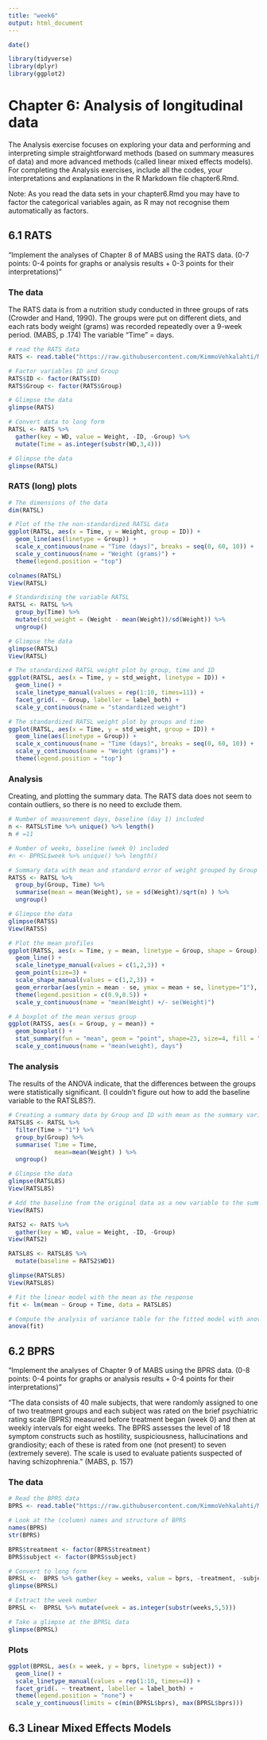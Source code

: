 ```yaml
---
title: "week6"
output: html_document
---
```

```r
date()
```

```r

library(tidyverse)
library(dplyr)
library(ggplot2)

```

# Chapter 6: Analysis of longitudinal data

The Analysis exercise focuses on exploring your data and performing and interpreting simple straightforward methods (based on summary measures of data) and more advanced methods (called linear mixed effects models). For completing the Analysis exercises, include all the codes, your interpretations and explanations in the R Markdown file chapter6.Rmd.

Note: As you read the data sets in your chapter6.Rmd you may have to factor the categorical variables again, as R may not recognise them automatically as factors.


## 6.1 RATS

"Implement the analyses of Chapter 8 of MABS using the RATS data. (0-7 points: 0-4 points for graphs or analysis results + 0-3 points for their interpretations)"


### The data

The RATS data is from a nutrition study conducted in three groups of rats
(Crowder and Hand, 1990). The groups were put on different diets, and
each rats body weight (grams) was recorded repeatedly over a 9-week
period. (MABS, p .174) The variable "Time" = days.

```r

# read the RATS data
RATS <- read.table("https://raw.githubusercontent.com/KimmoVehkalahti/MABS/master/Examples/data/rats.txt", header = TRUE, sep = '\t')

# Factor variables ID and Group
RATS$ID <- factor(RATS$ID)
RATS$Group <- factor(RATS$Group)

# Glimpse the data
glimpse(RATS)

# Convert data to long form
RATSL <- RATS %>%
  gather(key = WD, value = Weight, -ID, -Group) %>%
  mutate(Time = as.integer(substr(WD,3,4))) 

# Glimpse the data
glimpse(RATSL)


```

### RATS (long) plots

```r

# The dimensions of the data
dim(RATSL)

# Plot of the the non-standardized RATSL data
ggplot(RATSL, aes(x = Time, y = Weight, group = ID)) +
  geom_line(aes(linetype = Group)) +
  scale_x_continuous(name = "Time (days)", breaks = seq(0, 60, 10)) +
  scale_y_continuous(name = "Weight (grams)") +
  theme(legend.position = "top")

colnames(RATSL)
View(RATSL)

# Standardising the variable RATSL
RATSL <- RATSL %>%
  group_by(Time) %>%
  mutate(std_weight = (Weight - mean(Weight))/sd(Weight)) %>%
  ungroup()

# Glimpse the data
glimpse(RATSL)
View(RATSL)

# The standardized RATSL weight plot by group, time and ID
ggplot(RATSL, aes(x = Time, y = std_weight, linetype = ID)) +
  geom_line() +
  scale_linetype_manual(values = rep(1:10, times=11)) +
  facet_grid(. ~ Group, labeller = label_both) +
  scale_y_continuous(name = "standardized weight")

# The standardized RATSL weight plot by groups and time
ggplot(RATSL, aes(x = Time, y = std_weight, group = ID)) +
  geom_line(aes(linetype = Group)) +
  scale_x_continuous(name = "Time (days)", breaks = seq(0, 60, 10)) +
  scale_y_continuous(name = "Weight (grams)") +
  theme(legend.position = "top")


```

###  Analysis 

Creating, and plotting the summary data. The RATS data does not seem to contain outliers, so there is no need to exclude them.

```r


# Number of measurement days, baseline (day 1) included
n <- RATSL$Time %>% unique() %>% length()
n # =11

# Number of weeks, baseline (week 0) included
#n <- BPRSL$week %>% unique() %>% length()

# Summary data with mean and standard error of weight grouped by Group and Time 
RATSS <- RATSL %>%
  group_by(Group, Time) %>%
  summarise(mean = mean(Weight), se = sd(Weight)/sqrt(n) ) %>%
  ungroup()

# Glimpse the data
glimpse(RATSS)
View(RATSS)

# Plot the mean profiles
ggplot(RATSS, aes(x = Time, y = mean, linetype = Group, shape = Group)) +
  geom_line() +
  scale_linetype_manual(values = c(1,2,3)) +
  geom_point(size=3) +
  scale_shape_manual(values = c(1,2,3)) +
  geom_errorbar(aes(ymin = mean - se, ymax = mean + se, linetype="1"), width=0.3) +
  theme(legend.position = c(0.9,0.5)) +
  scale_y_continuous(name = "mean(Weight) +/- se(Weight)")

# A boxplot of the mean versus group
ggplot(RATSS, aes(x = Group, y = mean)) +
  geom_boxplot() +
  stat_summary(fun = "mean", geom = "point", shape=23, size=4, fill = "white") +
  scale_y_continuous(name = "mean(weight), days")


```
### The analysis

The results of the ANOVA indicate, that the differences between the groups were statistically significant. (I couldn't figure out how to add the baseline variable to the RATSL8S?).

```r

# Creating a summary data by Group and ID with mean as the summary variable (ignoring baseline time 1).
RATSL8S <- RATSL %>%
  filter(Time > "1") %>%
  group_by(Group) %>%
  summarise( Time = Time, 
             mean=mean(Weight) ) %>%
  ungroup()

# Glimpse the data
glimpse(RATSL8S)
View(RATSL8S)

# Add the baseline from the original data as a new variable to the summary data
View(RATS)

RATS2 <- RATS %>%
  gather(key = WD, value = Weight, -ID, -Group) 
View(RATS2)

RATSL8S <- RATSL8S %>%
  mutate(baseline = RATS2$WD1)

glimpse(RATSL8S)
View(RATSL8S)

# Fit the linear model with the mean as the response 
fit <- lm(mean ~ Group + Time, data = RATSL8S)

# Compute the analysis of variance table for the fitted model with anova()
anova(fit)

```


## 6.2 BPRS

"Implement the analyses of Chapter 9 of MABS using the BPRS data. (0-8 points: 0-4 points for graphs or analysis results + 0-4 points for their interpretations)"

"The data consists of 40 male subjects, that were randomly assigned to one of two treatment groups and each subject was rated on the brief psychiatric rating scale (BPRS) measured before treatment began (week 0) and then at weekly intervals for eight weeks. The BPRS assesses the level of 18 symptom constructs such as hostility, suspiciousness, hallucinations and grandiosity; each of these is rated from one (not present) to seven (extremely severe). The scale is used to evaluate patients suspected of having schizophrenia." (MABS, p. 157)

### The data

```r

# Read the BPRS data
BPRS <- read.table("https://raw.githubusercontent.com/KimmoVehkalahti/MABS/master/Examples/data/BPRS.txt", sep  =" ", header = T)

# Look at the (column) names and structure of BPRS
names(BPRS)
str(BPRS)

BPRS$treatment <- factor(BPRS$treatment)
BPRS$subject <- factor(BPRS$subject)

# Convert to long form
BPRSL <-  BPRS %>% gather(key = weeks, value = bprs, -treatment, -subject)
glimpse(BPRSL)

# Extract the week number
BPRSL <-  BPRSL %>% mutate(week = as.integer(substr(weeks,5,5)))

# Take a glimpse at the BPRSL data
glimpse(BPRSL)

```


### Plots

```r
ggplot(BPRSL, aes(x = week, y = bprs, linetype = subject)) +
  geom_line() +
  scale_linetype_manual(values = rep(1:10, times=4)) +
  facet_grid(. ~ treatment, labeller = label_both) +
  theme(legend.position = "none") + 
  scale_y_continuous(limits = c(min(BPRSL$bprs), max(BPRSL$bprs)))


```


## 6.3 Linear Mixed Effects Models 



```r

```


